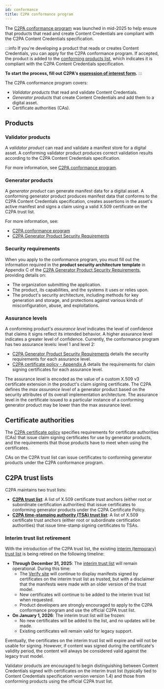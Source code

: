 ```yaml
---
id: conformance
title: C2PA conformance program
---
```


The [C2PA conformance program](https://c2pa.org/conformance) was launched in mid-2025 to help ensure that products that read and create Content Credentials are compliant with the C2PA Content Credentials specification.

:::info
If you're developing a product that reads or creates Content Credentials, you can apply for the C2PA conformance program. If accepted, the product is added to the [conforming products list](https://github.com/c2pa-org/conformance-public/blob/main/conforming-products/conforming-products-list.json#L302), which indicates it is compliant with the C2PA Content Credentials specification.

**To start the process, fill out C2PA's [expression of interest form](https://docs.google.com/forms/d/e/1FAIpQLScERZH5rKfoeSu3y6gGbkllkyeAhmF0G-kXS0eXpb2vR238Rg/viewform).**
:::

The C2PA conformance program covers:

- _Validator products_ that read and validate Content Credentials.
- _Generator products_ that create Content Credentials and add them to a digital asset.
- Certificate authorities (CAs).

## Products

### Validator products

A _validator product_ can read and validate a manifest store for a digital asset.
A conforming validator product produces correct validation results according to the C2PA Content Credentials specification.

For more information, see [C2PA conformance program](https://github.com/c2pa-org/conformance-public/blob/main/docs/current/C2PA%20Conformance%20Program.pdf).

### Generator products

A _generator product_ can generate manifest data for a digital asset. A conforming generator product produces manifest data that conforms to the C2PA Content Credentials specification, creates assertions in the asset's active manifest and signs a claim using a valid X.509 certificate on the C2PA trust list.

For more information, see:

- [C2PA conformance program](https://github.com/c2pa-org/conformance-public/blob/main/docs/current/C2PA%20Conformance%20Program.pdf)
- [C2PA Generator Product Security
  Requirements](https://github.com/c2pa-org/conformance-public/blob/main/docs/current/C2PA%20Generator%20Product%20Security%20Requirements.pdf)

### Security requirements

When you apply to the conformance program, you must fill out the information required in the **product security architecture template** in Appendix C of the [C2PA Generator Product Security
Requirements](https://github.com/c2pa-org/conformance-public/blob/main/docs/current/C2PA%20Generator%20Product%20Security%20Requirements.pdf), providing details on:

- The organization submitting the application.
- The product, its capabilities, and the systems it uses or relies upon.
- The product's security architecture, including methods for key generation and storage, and protections against various kinds of misconfiguration, abuse, and exploitations.

### Assurance levels

A conforming product's _assurance level_ indicates the level of confidence that claims it signs reflect its intended behavior. A higher assurance level indicates a greater level of confidence. Currently, the conformance program has two assurance levels: level 1 and level 2:

- [C2PA Generator Product Security
  Requirements](https://github.com/c2pa-org/conformance-public/blob/main/docs/current/C2PA%20Generator%20Product%20Security%20Requirements.pdf) details the security requirements for each assurance level.
- [C2PA certificate policy - Appendix A](https://github.com/c2pa-org/conformance-public/blob/main/docs/current/C2PA%20Certificate%20Policy.pdf) details the requirements for claim signing certificates for each assurance level.

The assurance level is encoded as the value of a custom X.509 v3 certificate extension in the product's claim signing certificate. The C2PA defines the _max assurance level_ of a generator product based on the security attributes of its overall implementation architecture. The assurance level in the certificate issued to a particular instance of a conforming generator product may be lower than the max assurance level.

## Certificate authorities

The [C2PA certificate policy](https://github.com/c2pa-org/conformance-public/blob/main/docs/current/C2PA%20Certificate%20Policy.pdf) specifies requirements for certificate authorities (CAs) that issue claim signing certificates for use by generator products, and the requirements that those products have to meet when using the certificates.

CAs on the C2PA trust list can issue certificates to conforming generator products under the C2PA conformance program.

## C2PA trust lists

C2PA maintains two trust lists:

- [**C2PA trust list**](https://github.com/c2pa-org/conformance-public/blob/main/trust-list/C2PA-TRUST-LIST.pem): A list of X.509 certificate trust anchors (either root or subordinate certification authorities) that issue certificates to conforming generator products under the C2PA Certificate Policy.
- [**C2PA time-stamping authority (TSA) trust list**](https://github.com/c2pa-org/conformance-public/blob/main/trust-list/C2PA-TSA-TRUST-LIST.pem): A list of X.509 certificate trust anchors (either root or subordinate certification authorities) that issue time-stamp signing certificates to TSAs.

### Interim trust list retirement

With the introduction of the C2PA trust list, the existing [interim (temporary) trust list](trust-list.mdx) is being retired on the following timeline:

- **Through December 31, 2025**: The [interim trust list](trust-list.mdx) will remain operational. During this time:
  - The [Verify site](https://contentcredentials.org/verify) will continue to display manifests signed by certificates on the interim trust list as trusted, but with a disclaimer that the manifests were made with an older version of the trust model.
  - New certificates will continue to be added to the interim trust list when requested.
  - Product developers are strongly encouraged to apply to the C2PA conformance program and use the official C2PA trust list.
- **On January 1, 2026**: The interim trust list will be frozen:
  - No new certificates will be added to the list, and no updates will be made.
  - Existing certificates will remain valid for legacy support.

Eventually, the certificates on the interim trust list will expire and will not be usable for signing. However, if content was signed during the certificate's validity period, the content will always be considered valid against the legacy trust model.

Validator products are encouraged to begin distinguishing between Content Credentials signed with certificates on the interim trust list (typically tied to Content Credentials specification version version 1.4) and those from conforming products using the official C2PA trust list.
